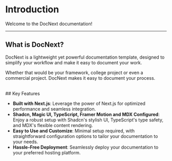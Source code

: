 # Introduction
Welcome to the DocNext documentation!

---------------

## What is DocNext?
DocNext is a lightweight yet powerful documentation template, designed to simplify your workflow and make it easy to document your work. 

Whether that would be your framework, college project or even a commercial project. DocNext makes it easy to document your process.

<br />
## Key Features

- **Built with Next.js**: Leverage the power of Next.js for optimized performance and seamless integration.
- **Shadcn, Magic UI, TypeScript, Framer Motion and MDX Configured**: Enjoy a robust setup with Shadcn's stylish UI, TypeScript's type safety, and MDX's flexible content rendering.
- **Easy to Use and Customize**: Minimal setup required, with straightforward configuration options to tailor your documentation to your needs.
- **Hassle-Free Deployment**: Seamlessly deploy your documentation to your preferred hosting platform.